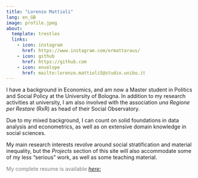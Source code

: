 ```yaml
---
title: "Lorenzo Mattioli"
lang: en_GB
image: profile.jpeg
about:
  template: trestles
  links:
    - icon: instagram
      href: https://www.instagram.com/ermattaraus/
    - icon: github
      href: https://github.com
    - icon: envelope
      href: mailto:lorenzo.mattioli5@studio.unibo.it
---
```


I have a background in Economics, and am now a Master student in Politics and Social Policy at the University of Bologna. In addition to my research activities at university, I am also involved with the association *una Regione per Restare* (RxR) as head of their Social Observatory.

Due to my mixed background, I can count on solid foundations in data analysis and econometrics, as well as on extensive domain knowledge in social sciences.

My main research interests revolve around social stratification and material inequality, but the *Projects* section of this site will also accommodate some of my less "serious" work, as well as some teaching material.

::: {#resume .link style="color: gray;"}
My complete resume is available [*here:*](CV%20inglese.pdf)
:::
